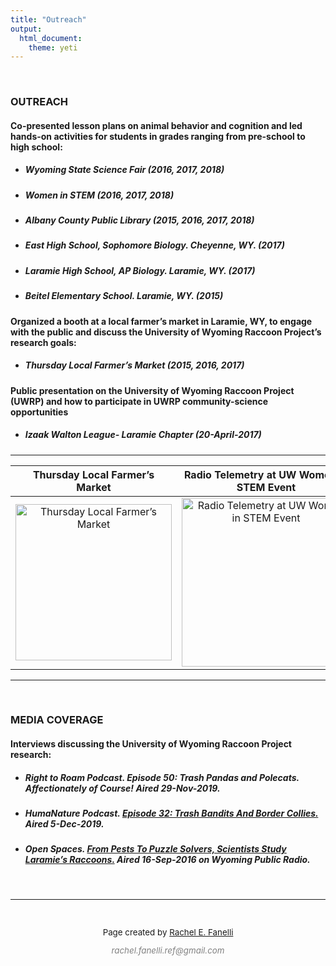 ```yaml
---
title: "Outreach"
output: 
  html_document:
    theme: yeti
---
```

<style>
  .title{
    display: none;
  }
</style>

<p>&nbsp;</p>  
### **OUTREACH**
#### Co-presented lesson plans on animal behavior and cognition and led hands-on activities for students in grades ranging from pre-school to high school:
- ##### Wyoming State Science Fair	(2016, 2017, 2018)
- ##### Women in STEM (2016, 2017, 2018)
- ##### Albany County Public Library (2015, 2016, 2017, 2018)
- ##### East High School, Sophomore Biology. Cheyenne, WY. (2017)
- ##### Laramie High School, AP Biology. Laramie, WY. (2017)
- ##### Beitel Elementary School. Laramie, WY. (2015)

#### Organized a booth at a local farmer's market in Laramie, WY, to engage with the public and discuss the University of Wyoming Raccoon Project's research goals:
- ##### Thursday Local Farmer's Market	(2015, 2016, 2017)

#### Public presentation on the University of Wyoming Raccoon Project (UWRP) and how to participate in UWRP community-science opportunities
- ##### Izaak Walton League- Laramie Chapter (20-April-2017)

***
|Thursday Local Farmer's Market|Radio Telemetry at UW Women in STEM Event|Raccoon presentation with a library youth group|
|:-:|:-:|:-:|
|![Thursday Local Farmer's Market](images/ThursdayFarmersMarket.JPG){width=250px}|![Radio Telemetry at UW Women in STEM Event](images/WomenInStemEvent052016.png){width=270px}|![Chatting about raccoons at the library](images/Presentation_YAK.JPG){width=250px}|
***
<p>&nbsp;</p>  

### **MEDIA COVERAGE**  
#### Interviews discussing the University of Wyoming Raccoon Project research:
- ##### **Right to Roam Podcast**. Episode 50: Trash Pandas and Polecats. Affectionately of Course! Aired 29-Nov-2019.
- ##### **HumaNature Podcast**. [Episode 32: Trash Bandits And Border Collies.](https://humanaturepodcast.org/podcast/episode-32-trash-bandits-and-border-collies/#more-2250) Aired 5-Dec-2019.
- ##### **Open Spaces**. [From Pests To Puzzle Solvers, Scientists Study Laramie's Raccoons.](https://www.wyomingpublicmedia.org/open-spaces/2016-09-16/from-pests-to-puzzle-solvers-scientists-study-laramies-raccoons#stream/0) Aired 16-Sep-2016 on Wyoming Public Radio. 


&nbsp;

***

<!--Add footer to webpage-->
&nbsp;
<p style="text-align: center; font-size:10pt;">Page created by <a href="https://github.com/refanelli/">Rachel E. Fanelli</a></p>
<p style="text-align: center; font-size:10pt;"><span style="color: #808080;"><em>rachel.fanelli.ref@gmail.com</em></span></p>
</p>

<!-- Add icon library -->
<link rel="stylesheet" href="https://cdnjs.cloudflare.com/ajax/libs/font-awesome/4.7.0/css/font-awesome.min.css">

<!-- Add academicons library -->
<link rel="stylesheet"  href="https://cdn.jsdelivr.net/gh/jpswalsh/academicons@1/css/academicons.min.css">

<!-- Add font awesome icons -->

<p style="text-align: center;">
    <a href="https://github.com/refanelli/" class="fa fa-github"></a>
    <a href="https://www.researchgate.net/profile/Rachel-Fanelli/" i class="ai ai-researchgate ai-1x"></a>
    <a href="https://scholar.google.com/citations?hl=en&user=OD83RKEAAAAJ" i class="ai ai-google-scholar ai-1x"></a>
    <a href="https://osf.io/cz2uw/" i class="ai ai-osf ai-1x"></a>
    <a href="https://orcid.org/0000-0002-6698-7843" i class="ai ai-orcid ai-1x"></a>
</p>

&nbsp;
